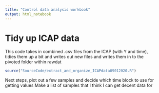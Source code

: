 ```yaml
---
title: "Control data analysis workbook"
output: html_notebook
---
```


# Tidy up ICAP data
This code takes in combined .csv files from the ICAP (with Y and time), tidies them up a bit and writes out new files and writes them in to the pivoted folder within rawdat
```r
source("SourceCode/extract_and_organize_ICAPdata09012020.R")
```

Next steps, plot out a few samples and decide which time block to use for getting values
Make a list of samples that I think I can get decent data for